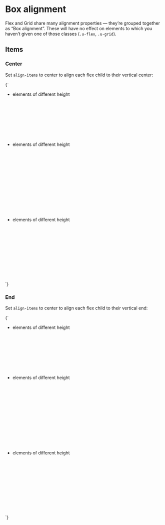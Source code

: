
<Meta title="Utilities/Box alignment" />

# Box alignment

Flex and Grid share many alignment properties — they’re grouped together as “Box alignment”. These will have no effect on elements to which you haven’t given one of those classes (`.u-flex`, `.u-grid`).

## Items

### Center

Set `align-items` to center to align each flex child to their vertical center:

<Canvas>
  <Story name="items-center">
    {`
      <ul class="u-list-reset u-flex u-items-center u-fg--white">
        <li class="u-padding-m">
          <div class="u-bg--gray-20 u-padding-m" style="height: 10rem;">
            elements of different height
          </div>
        </li>
        <li class="u-padding-m">
          <div class="u-bg--gray-20 u-padding-m" style="height: 15rem;">
            elements of different height
          </div>
        </li>
        <li class="u-padding-m">
          <div class="u-bg--gray-20 u-padding-m" style="height: 12rem;">
            elements of different height
          </div>
        </li>
      </ul>
    `}
  </Story>
</Canvas>


### End

Set `align-items` to center to align each flex child to their vertical end:

<Canvas>
  <Story name="items-end">
    {`
      <ul class="u-list-reset u-flex u-items-end u-fg--white">
        <li class="u-padding-m">
          <div class="u-bg--gray-20 u-padding-m" style="height: 10rem;">
            elements of different height
          </div>
        </li>
        <li class="u-padding-m">
          <div class="u-bg--gray-20 u-padding-m" style="height: 15rem;">
            elements of different height
          </div>
        </li>
        <li class="u-padding-m">
          <div class="u-bg--gray-20 u-padding-m" style="height: 12rem;">
            elements of different height
          </div>
        </li>
      </ul>
    `}
  </Story>
</Canvas>
